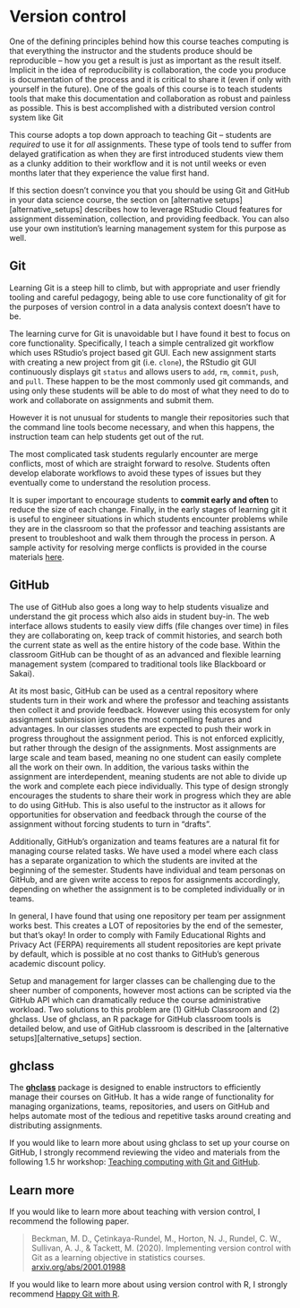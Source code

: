 # Version control {#version-control}

One of the defining principles behind how this course teaches computing is that everything the instructor and the students produce should be reproducible -- how you get a result is just as important as the result itself.
Implicit in the idea of reproducibility is collaboration, the code you produce is documentation of the process and it is critical to share it (even if only with yourself in the future).
One of the goals of this course is to teach students tools that make this documentation and collaboration as robust and painless as possible.
This is best accomplished with a distributed version control system like Git

This course adopts a top down approach to teaching Git -- students are *required* to use it for *all* assignments.
These type of tools tend to suffer from delayed gratification as when they are first introduced students view them as a clunky addition to their workflow and it is not until weeks or even months later that they experience the value first hand.

If this section doesn't convince you that you should be using Git and GitHub in your data science course, the section on [alternative setups][alternative_setups] describes how to leverage RStudio Cloud features for assignment dissemination, collection, and providing feedback.
You can also use your own institution's learning management system for this purpose as well.

## Git

Learning Git is a steep hill to climb, but with appropriate and user friendly tooling and careful pedagogy, being able to use core functionality of git for the purposes of version control in a data analysis context doesn't have to be.

The learning curve for Git is unavoidable but I have found it best to focus on core functionality.
Specifically, I teach a simple centralized git workflow which uses RStudio's project based git GUI.
Each new assignment starts with creating a new project from git (i.e. `clone`), the RStudio git GUI continuously displays git `status` and allows users to `add`, `rm`, `commit`, `push`, and `pull`.
These happen to be the most commonly used git commands, and using only these students will be able to do most of what they need to do to work and collaborate on assignments and submit them.

However it is not unusual for students to mangle their repositories such that the command line tools become necessary, and when this happens, the instruction team can help students get out of the rut.

The most complicated task students regularly encounter are merge conflicts, most of which are straight forward to resolve.
Students often develop elaborate workflows to avoid these types of issues but they eventually come to understand the resolution process.

It is super important to encourage students to **commit early and often** to reduce the size of each change.
Finally, in the early stages of learning git it is useful to engineer situations in which students encounter problems while they are in the classroom so that the professor and teaching assistants are present to troubleshoot and walk them through the process in person.
A sample activity for resolving merge conflicts is provided in the course materials [here](https://rstudio-education.github.io/datascience-box/course-materials/lab-instructions/lab-06/lab-06-ugly-charts.html).

## GitHub

The use of GitHub also goes a long way to help students visualize and understand the git process which also aids in student buy-in.
The web interface allows students to easily view diffs (file changes over time) in files they are collaborating on, keep track of commit histories, and search both the current state as well as the entire history of the code base.
Within the classroom GitHub can be thought of as an advanced and flexible learning management system (compared to traditional tools like Blackboard or Sakai).

At its most basic, GitHub can be used as a central repository where students turn in their work and where the professor and teaching assistants then collect it and provide feedback.
However using this ecosystem for only assignment submission ignores the most compelling features and advantages.
In our classes students are expected to push their work in progress throughout the assignment period.
This is not enforced explicitly, but rather through the design of the assignments.
Most assignments are large scale and team based, meaning no one student can easily complete all the work on their own.
In addition, the various tasks within the assignment are interdependent, meaning students are not able to divide up the work and complete each piece individually.
This type of design strongly encourages the students to share their work in progress which they are able to do using GitHub.
This is also useful to the instructor as it allows for opportunities for observation and feedback through the course of the assignment without forcing students to turn in "drafts".

Additionally, GitHub's organization and teams features are a natural fit for managing course related tasks.
We have used a model where each class has a separate organization to which the students are invited at the beginning of the semester.
Students have individual and team personas on GitHub, and are given write access to repos for assignments accordingly, depending on whether the assignment is to be completed individually or in teams.

In general, I have found that using one repository per team per assignment works best.
This creates a LOT of repositories by the end of the semester, but that's okay!
In order to comply with Family Educational Rights and Privacy Act (FERPA) requirements all student repositories are kept private by default, which is possible at no cost thanks to GitHub's generous academic discount policy.

Setup and management for larger classes can be challenging due to the sheer number of components, however most actions can be scripted via the GitHub API which can dramatically reduce the course administrative workload.
Two solutions to this problem are (1) GitHub Classroom and (2) ghclass.
Use of ghclass, an R package for GitHub classroom tools is detailed below, and use of GitHub classroom is described in the [alternative setups][alternative_setups] section.

## ghclass

The [**ghclass**](https://rundel.github.io/ghclass/) package is designed to enable instructors to efficiently manage their courses on GitHub.
It has a wide range of functionality for managing organizations, teams, repositories, and users on GitHub and helps automate most of the tedious and repetitive tasks around creating and distributing assignments.

If you would like to learn more about using ghclass to set up your course on GitHub, I strongly recommend reviewing the video and materials from the following 1.5 hr workshop: [Teaching computing with Git and GitHub](https://mine-cetinkaya-rundel.github.io/teach-r-online/).

## Learn more

If you would like to learn more about teaching with version control, I recommend the following paper.

> Beckman, M. D., Çetinkaya-Rundel, M., Horton, N. J., Rundel, C. W., Sullivan, A. J., & Tackett, M.
> (2020).
> Implementing version control with Git as a learning objective in statistics courses.
> [arxiv.org/abs/2001.01988](https://arxiv.org/abs/2001.01988)

If you would like to learn more about using version control with R, I strongly recommend [Happy Git with R](https://happygitwithr.com/).
